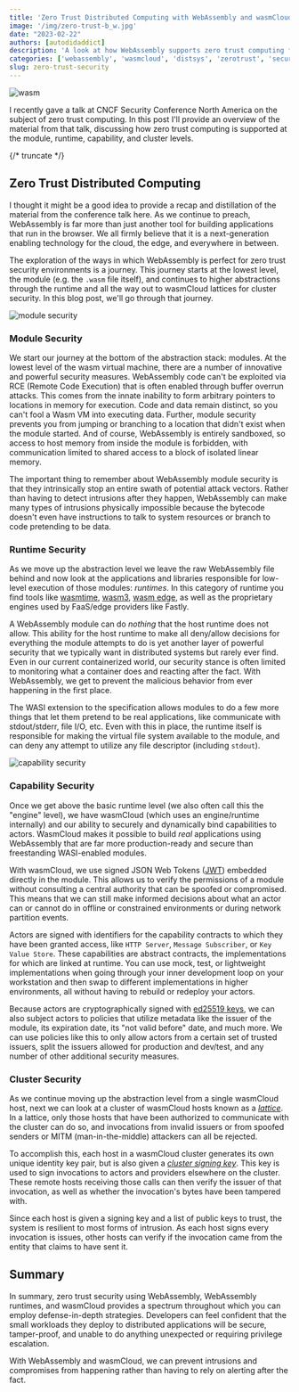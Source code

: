 ```yaml
---
title: 'Zero Trust Distributed Computing with WebAssembly and wasmCloud'
image: '/img/zero-trust-b_w.jpg'
date: "2023-02-22"
authors: [autodidaddict]
description: 'A look at how WebAssembly supports zero trust computing from the bottom to the top of the stack'
categories: ['webassembly', 'wasmcloud', 'distsys', 'zerotrust', 'security']
slug: zero-trust-security
---
```


![wasm](/img/zero-trust-b_w.jpg)

I recently gave a talk at CNCF Security Conference North America on the subject of zero trust computing. In this post
I'll provide an overview of the material from that talk, discussing how zero trust computing is supported at the module,
runtime, capability, and cluster levels.

{/* truncate */}

## Zero Trust Distributed Computing

I thought it might be a good idea to provide a recap and distillation of the material from the conference talk here. As we continue to preach, WebAssembly is far more than just another tool for building applications that run in the browser. We all firmly believe that it is a next-generation enabling technology for the cloud, the edge, and everywhere in between.

The exploration of the ways in which WebAssembly is perfect for zero trust security environments is a journey. This journey starts at the lowest level, the module (e.g. the `.wasm` file itself), and continues to higher abstractions through the runtime and all the way out to wasmCloud lattices for cluster security. In this blog post, we'll go through that journey.

![module security](/images/blogs/ztsec/zt1.png)

### Module Security

We start our journey at the bottom of the abstraction stack: modules. At the lowest level of the wasm virtual machine, there are a number of innovative and powerful security measures. WebAssembly code can't be exploited via RCE (Remote Code Execution) that is often enabled through buffer overrun attacks. This comes from the innate inability to form arbitrary pointers to locations in memory for execution. Code and data remain distinct, so you can't fool a Wasm VM into executing data. Further, module security prevents you from jumping or branching to a location that didn't exist when the module started. And of course, WebAssembly is entirely sandboxed, so access to host memory from inside the module is forbidden, with communication limited to shared access to a block of isolated linear memory.

The important thing to remember about WebAssembly module security is that they intrinsically stop an entire swath of potential attack vectors. Rather than having to detect intrusions after they happen, WebAssembly can make many types of intrusions physically impossible because the bytecode doesn't even have instructions to talk to system resources or branch to code pretending to be data.

### Runtime Security

As we move up the abstraction level we leave the raw WebAssembly file behind and now look at the applications and libraries responsible for low-level execution of those modules: _runtimes_. In this category of runtime you find tools like [wasmtime](https://wasmtime.dev/), [wasm3](https://github.com/wasm3/wasm3), [wasm edge](https://wasmedge.org/), as well as the proprietary engines used by FaaS/edge providers like Fastly.

A WebAssembly module can do _nothing_ that the host runtime does not allow. This ability for the host runtime to make all deny/allow decisions for everything the module attempts to do is yet another layer of powerful security that we typically want in distributed systems but rarely ever find. Even in our current containerized world, our security stance is often limited to monitoring what a container does and reacting after the fact. With WebAssembly, we get to prevent the malicious behavior from ever happening in the first place.

The WASI extension to the specification allows modules to do a few more things that let them pretend to be real applications, like communicate with stdout/stderr, file I/O, etc. Even with this in place, the runtime itself is responsible for making the virtual file system available to the module, and can deny any attempt to utilize any file descriptor (including `stdout`).

![capability security](/images/blogs/ztsec/zt2.png)

### Capability Security

Once we get above the basic runtime level (we also often call this the "engine" level), we have wasmCloud (which uses an engine/runtime internally) and our ability to securely and dynamically bind capabilities to actors. WasmCloud makes it possible to build _real_ applications using WebAssembly that are far more production-ready and secure than freestanding WASI-enabled modules.

With wasmCloud, we use signed JSON Web Tokens ([JWT](https://jwt.io)) embedded directly in the module. This allows us to verify the permissions of a module without consulting a central authority that can be spoofed or compromised. This means that we can still make informed decisions about what an actor can or cannot do in offline or constrained environments or during network partition events.

Actors are signed with identifiers for the capability contracts to which they have been granted access, like `HTTP Server`, `Message Subscriber`, or `Key Value Store`. These capabilities are abstract contracts, the implementations for which are linked at runtime. You can use mock, test, or lightweight implementations when going through your inner development loop on your workstation and then swap to different implementations in higher environments, all without having to rebuild or redeploy your actors.

Because actors are cryptographically signed with [ed25519 keys](https://wasmcloud.com/docs/reference/host-runtime/security#managing-keys), we can also subject actors to policies that utilize metadata like the issuer of the module, its expiration date, its "not valid before" date, and much more. We can use policies like this to only allow actors from a certain set of trusted issuers, split the issuers allowed for production and dev/test, and any number of other additional security measures.

### Cluster Security

As we continue moving up the abstraction level from a single wasmCloud host, next we can look at a cluster of wasmCloud hosts known as a _[lattice](https://wasmcloud.com/docs/reference/lattice/)_. In a lattice, only those hosts that have been authorized to communicate with the cluster can do so, and invocations from invalid issuers or from spoofed senders or MITM (man-in-the-middle) attackers can all be rejected.

To accomplish this, each host in a wasmCloud cluster generates its own unique identity key pair, but is also given a _[cluster signing key](https://wasmcloud.com/docs/app-dev/secure/clusterkeys#zero-trust-invocations)_. This key is used to sign invocations to actors and providers elsewhere on the cluster. These remote hosts receiving those calls can then verify the issuer of that invocation, as well as whether the invocation's bytes have been tampered with.

Since each host is given a signing key and a list of public keys to trust, the system is resilient to most forms of intrusion. As each host signs every invocation is issues, other hosts can verify if the invocation came from the entity that claims to have sent it.

## Summary

In summary, zero trust security using WebAssembly, WebAssembly runtimes, and wasmCloud provides a spectrum throughout which you can employ defense-in-depth strategies. Developers can feel confident that the small workloads they deploy to distributed applications will be secure, tamper-proof, and unable to do anything unexpected or requiring privilege escalation.

With WebAssembly and wasmCloud, we can prevent intrusions and compromises from happening rather than having to rely on alerting after the fact.
